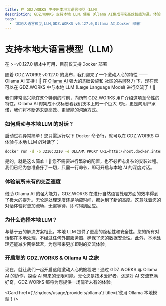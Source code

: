 ```yaml
---
title: 在 GDZ.WORKS 中使用本地大语言模型（LLM）
description: GDZ.WORKS 支持本地 LLM，使用 Ollama AI集成带来高效智能沟通。体验本地大语言模型的隐私性、安全性和即时交流
tags:
  - '本地大语言模型,LLM,GDZ.WORKS v0.127.0,Ollama AI,Docker 部署'
---
```


# 支持本地大语言模型（LLM）

<Callout>在 >=v0.127.0 版本中可用，目前仅支持 Docker 部署</Callout>

随着 GDZ.WORKS v0.127.0 的发布，我们迎来了一个激动人心的特性 —— Ollama AI 支持！🤯 在 [Ollama AI](https://ollama.ai/) 强大的基础设施和 [社区的共同努力](https://github.com/lobehub/lobe-chat/pull/1265) 下，现在您可以在 GDZ.WORKS 中与本地 LLM (Large Language Model) 进行交流了！🤩

我们非常高兴能在这个特别的时刻，向所有 GDZ.WORKS 用户介绍这项革命性的特性。Ollama AI 的集成不仅标志着我们技术上的一个巨大飞跃，更是向用户承诺，我们将不断追求更高效、更智能的沟通方式。

### 如何启动与本地 LLM 的对话？

启动过程异常简单！您只需运行以下 Docker 命令行，就可以在 GDZ.WORKS 中体验与本地 LLM 的对话了：

```bash
docker run -d -p 3210:3210 -e OLLAMA_PROXY_URL=http://host.docker.internal:11434/v1 lobehub/lobe-chat
```

是的，就是这么简单！🤩 您不需要进行繁杂的配置，也不必担心复杂的安装过程。我们已经为您准备好了一切，只需一行命令，即可开启与本地 AI 的深度对话。

### 体验前所未有的交互速度

借助 Ollama AI 的强大能力，GDZ.WORKS 在进行自然语言处理方面的效率得到了极大的提升。无论是处理速度还是响应时间，都达到了新的高度。这意味着您的对话体验将更加流畅，无需等待，即时得到回应。

### 为什么选择本地 LLM？

与基于云的解决方案相比，本地 LLM 提供了更高的隐私性和安全性。您的所有对话都在本地处理，不经过任何外部服务器，确保了您的数据安全性。此外，本地处理还能减少网络延迟，为您带来更加即时的交流体验。

### 开启您的 GDZ.WORKS & Ollama AI 之旅

现在，就让我们一起开启这段激动人心的旅程吧！通过 GDZ.WORKS 与 Ollama AI 的协作，探索 AI 带来的无限可能。无论您是技术爱好者，还是对 AI 交流充满好奇，GDZ.WORKS 都将为您提供一场前所未有的体验。

<Cards>
  <Card href={'/zh/docs/usage/providers'} title={'使用多模型服务商'} />

  <Card href={'/zh/docs/usage/providers/ollama'} title={'使用 Ollama 本地模型'} />
</Cards>
